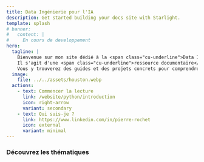 ```yaml
---
title: Data Ingénierie pour l'IA
description: Get started building your docs site with Starlight.
template: splash
# banner:
#   content: |
#     En cours de developpement
hero:
  tagline: |
    Bienvenue sur mon site dédié à la <span class="cu-underline">Data Ingénierie et l'IA.</span>
    Il s'agit d'une <span class="cu-underline">ressource documentaire</span> où je partage mes connaissances et mes expériences.
    Vous y trouverez des guides et des projets concrets pour comprendre les techniques, outils et pratiques qui connectent le monde des données à celui de l'intelligence artificielle.
  image:
    file: ../../assets/houston.webp
  actions:
    - text: Commencer la lecture
      link: /website/python/introduction
      icon: right-arrow
      variant: secondary
    - text: Qui suis-je ?
      link: https://www.linkedin.com/in/pierre-rochet
      icon: external
      variant: minimal
---
```



### Découvrez les thématiques

<CardGrid>
  <LinkCard
    href="#"
    title="SQL"
    description="Guide pour apprendre le langage SQL à partir de zéro."
  ></LinkCard>
  <LinkCard
    href="/website/python/introduction"
    title="Python"
    description="Guide pour apprendre la programmation Python à partir de zéro."
  ></LinkCard>
  <LinkCard
    href="#"
    title="Organisation des données"
    description="Tour d'horizon des concepts fondamentaux liés à la modélisation et aux architectures de données."
  />
  <LinkCard
    href="#"
    title="Traitement des données"
    description="Méthodes et outils pour la création de pipelines de données."
  />
  <LinkCard
    href="#"
    title="ML, LLM et IA Générative"
    description="Introduction au Machine Learning, les grands modèles de langue et les outils pour l'IA moderne."
  />
  <LinkCard
    href="#"
    title="Cas d'usage et projets"
    description="Mise en oeuvre de projets et de cas d'usage en Data et IA sur AWS."
  />
</CardGrid>
